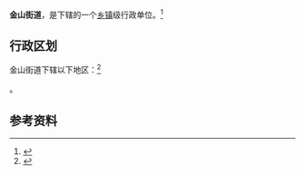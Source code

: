 {{中国乡级行政区|21/05/04/001/000}}

'''金山街道'''，是{{PRC admin/fullname|21/05/04/001/000|3}}下辖的一个[[乡镇|乡镇]]级行政单位。<ref>{{PRC admin/ref sgc|{{PRC admin/parent|21/05/04/001/000}}}}</ref>

== 行政区划 ==

金山街道下辖以下地区：<ref>{{PRC admin/ref sgc|21/05/04/001/000}}</ref>

{{PRC admin/children|21/05/04/001/000}}。

== 参考资料 ==

{{reflist}}

{{行政区划小作品}}
{{PRC admin/navcat|21/05/04/001/000}}